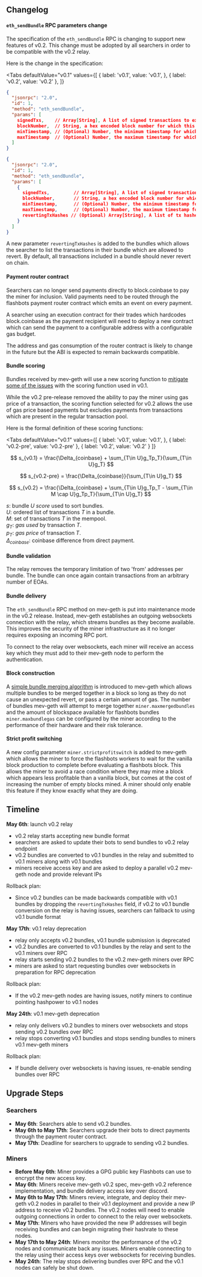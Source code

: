 

## Changelog

#### `eth_sendBundle` RPC parameters change
The specification of the `eth_sendBundle` RPC is changing to support new features of v0.2. This change must be adopted by all searchers in order to be compatible with the v0.2 relay.

Here is the change in the specification:

<Tabs
  defaultValue="v0.1"
  values={[
    { label: 'v0.1', value: 'v0.1', },
    { label: 'v0.2', value: 'v0.2' },
  ]}
>
<TabItem value="v0.1">

```json
{
  "jsonrpc": "2.0",
  "id": 1,
  "method": "eth_sendBundle",
  "params": [
    signedTxs,    // Array[String], A list of signed transactions to execute in an atomic bundle
    blockNumber,  // String, a hex encoded block number for which this bundle is valid on
    minTimestamp, // (Optional) Number, the minimum timestamp for which this bundle is valid, in seconds since the unix epoch
    maxTimestamp  // (Optional) Number, the maximum timestamp for which this bundle is valid, in seconds since the unix epoch
  ]
}
```

</TabItem>
<TabItem value="v0.2">

```json
{
  "jsonrpc": "2.0",
  "id": 1,
  "method": "eth_sendBundle",
  "params": [
    {
      signedTxs,         // Array[String], A list of signed transactions to execute in an atomic bundle
      blockNumber,       // String, a hex encoded block number for which this bundle is valid on
      minTimestamp,      // (Optional) Number, the minimum timestamp for which this bundle is valid, in seconds since the unix epoch
      maxTimestamp,      // (Optional) Number, the maximum timestamp for which this bundle is valid, in seconds since the unix epoch
      revertingTxHashes // (Optional) Array[String], A list of tx hashes that are allowed to revert 
    }
  ]
}
```

</TabItem>
</Tabs>

A new parameter `revertingTxHashes` is added to the bundles which allows the searcher to list the transactions in their bundle which are allowed to revert. By default, all transactions included in a bundle should never revert on chain.

#### Payment router contract
Searchers can no longer send payments directly to block.coinbase to pay the miner for inclusion. Valid payments need to be routed through the flashbots payment router contract which emits an event on every payment.

A searcher using an execution contract for their trades which hardcodes block.coinbase as the payment recipient will need to deploy a new contract which can send the payment to a configurable address with a configurable gas budget.

The address and gas consumption of the router contract is likely to change in the future but the ABI is expected to remain backwards compatible.

#### Bundle scoring
Bundles received by mev-geth will use a new scoring function to [mitigate some of the issues](https://hackmd.io/@flashbots/core-v2-proposal#Revamped-auction-pricing) with the scoring function used in v0.1.

While the v0.2 pre-release removed the ability to pay the miner using gas price of a transaction, the scoring function selected for v0.2 allows the use of gas price based payments but excludes payments from transactions which are present in the regular transaction pool.

Here is the formal definition of these scoring functions:

<Tabs
  defaultValue="v0.1"
  values={[
    { label: 'v0.1', value: 'v0.1', },
    { label: 'v0.2-pre', value: 'v0.2-pre' },
    { label: 'v0.2', value: 'v0.2' }
  ]}
>
<TabItem value="v0.1">

$$
s_{v0.1} = \frac{\Delta_{coinbase} + \sum_{T\in U}g_Tp_T}{\sum_{T\in U}g_T}
$$
</TabItem>
<TabItem value="v0.2-pre">

$$
s_{v0.2-pre} = \frac{\Delta_{coinbase}}{\sum_{T\in U}g_T}
$$
</TabItem>
<TabItem value="v0.2">

$$
s_{v0.2} = \frac{\Delta_{coinbase} + \sum_{T\in U}g_Tp_T - \sum_{T\in M \cap U}g_Tp_T}{\sum_{T\in U}g_T}
$$
</TabItem>
</Tabs>

$s$: bundle $U$ _score_ used to sort bundles.  
$U$: ordered list of transactions $T$ in a bundle.  
$M$: set of transactions $T$ in the mempool.  
$g_{T}$: _gas used_ by transaction $T$.  
$p_{T}$: _gas price_ of transaction $T$.  
$\Delta_{coinbase}$: coinbase difference from direct payment.  
  
#### Bundle validation
The relay removes the temporary limitation of two 'from' addresses per bundle. The bundle can once again contain transactions from an arbitrary number of EOAs.

#### Bundle delivery
The `eth_sendBundle` RPC method on mev-geth is put into maintenance mode in the v0.2 release. Instead, mev-geth establishes an outgoing websockets connection with the relay, which streams bundles as they become available. This improves the security of the miner infrastructure as it no longer requires exposing an incoming RPC port.

To connect to the relay over websockets, each miner will receive an access key which they must add to their mev-geth node to perform the authentication.

#### Block construction
A [simple bundle merging algorithm](https://hackmd.io/@flashbots/core-v2-proposal#Bundle-merging) is introduced to mev-geth which allows multiple bundles to be merged together in a block so long as they do not cause an unexpected revert, or pass a certain amount of gas. The number of bundles mev-geth will attempt to merge together `miner.maxmergedbundles` and the amount of blockspace available for flashbots bundles `miner.maxbundlegas` can be configured by the miner according to the performance of their hardware and their risk tolerance.

#### Strict profit switching
A new config parameter `miner.strictprofitswitch` is added to mev-geth which allows the miner to force the flashbots workers to wait for the vanilla block production to complete before evaluating a flashbots block. This allows the miner to avoid a race condition where they may mine a block which appears less profitable than a vanilla block, but comes at the cost of increasing the number of empty blocks mined. A miner should only enable this feature if they know exactly what they are doing.

## Timeline

**May 6th**: launch v0.2 relay
- v0.2 relay starts accepting new bundle format
- searchers are asked to update their bots to send bundles to v0.2 relay endpoint
- v0.2 bundles are converted to v0.1 bundles in the relay and submitted to v0.1 miners along with v0.1 bundles
- miners receive access key and are asked to deploy a parallel v0.2 mev-geth node and provide relevant IPs

Rollback plan:
- Since v0.2 bundles can be made backwards compatible with v0.1 bundles by dropping the `revertingTxHashes` field, if v0.2 to v0.1 bundle conversion on the relay is having issues, searchers can fallback to using v0.1 bundle format

**May 17th**: v0.1 relay deprecation
- relay only accepts v0.2 bundles, v0.1 bundle submission is deprecated
- v0.2 bundles are converted to v0.1 bundles by the relay and sent to the v0.1 miners over RPC
- relay starts sending v0.2 bundles to the v0.2 mev-geth miners over RPC
- miners are asked to start requesting bundles over websockets in preparation for RPC deprecation

Rollback plan:
- If the v0.2 mev-geth nodes are having issues, notify miners to continue pointing hashpower to v0.1 nodes

**May 24th**: v0.1 mev-geth deprecation
- relay only delivers v0.2 bundles to miners over websockets and stops sending v0.2 bundles over RPC
- relay stops converting v0.1 bundles and stops sending bundles to miners v0.1 mev-geth miners

Rollback plan:
- If bundle delivery over websockets is having issues, re-enable sending bundles over RPC

## Upgrade Steps

### Searchers
- **May 6th**: Searchers able to send v0.2 bundles.
- **May 6th to May 17th**: Searchers upgrade their bots to direct payments through the payment router contract.
- **May 17th**: Deadline for searchers to upgrade to sending v0.2 bundles.

### Miners
- **Before May 6th**: Miner provides a GPG public key Flashbots can use to encrypt the new access key.
- **May 6th**: Miners receive mev-geth v0.2 spec, mev-geth v0.2 reference implementation, and bundle delivery access key over discord.
- **May 6th to May 17th**: Miners review, integrate, and deploy their mev-geth v0.2 nodes in parallel to their v0.1 deployment and provide a new IP address to receive v0.2 bundles. The v0.2 nodes will need to enable outgoing connections in order to connect to the relay over websockets.
- **May 17th**: Miners who have provided the new IP addresses will begin receiving bundles and can begin migrating their hashrate to these nodes.
- **May 17th to May 24th**: Miners monitor the performance of the v0.2 nodes and communicate back any issues. Miners enable connecting to the relay using their access keys over websockets for receiving bundles.
- **May 24th**: The relay stops delivering bundles over RPC and the v0.1 nodes can safely be shut down.